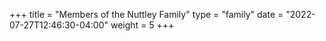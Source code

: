 +++
title = "Members of the Nuttley Family"
type = "family"
date = "2022-07-27T12:46:30-04:00"
weight = 5
+++

